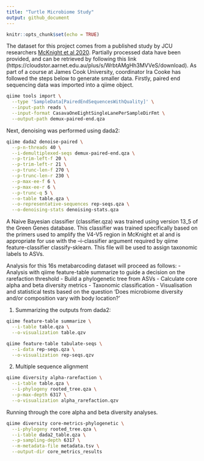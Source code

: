 ```yaml
---
title: "Turtle Microbiome Study"
output: github_document
---
```

```r
knitr::opts_chunk$set(echo = TRUE)
```

The dataset for this project comes from a published study by JCU researchers [McKnight et al 2020](https://www.microbiologyresearch.org/content/journal/micro/10.1099/mic.0.000904). Partially processed data have been
provided, and can be retrieved by following this link (https://cloudstor.aarnet.edu.au/plus/s/WrbtAMgHh3MVVeS/download). As part of a course at James Cook University, coordinator Ira Cooke has followed the steps below 
to generate smaller data. Firstly, paired end sequencing data was imported into a qiime object.

```bash
qiime tools import \
  --type 'SampleData[PairedEndSequencesWithQuality]' \
  --input-path reads \
  --input-format CasavaOneEightSingleLanePerSampleDirFmt \
  --output-path demux-paired-end.qza
```

Next, denoising was performed using dada2:
```bash
qiime dada2 denoise-paired \
  --p-n-threads 40 \
  --i-demultiplexed-seqs demux-paired-end.qza \
  --p-trim-left-f 20 \
  --p-trim-left-r 21 \
  --p-trunc-len-f 270 \
  --p-trunc-len-r 230 \
  --p-max-ee-f 6 \
  --p-max-ee-r 6 \
  --p-trunc-q 5 \
  --o-table table.qza \
  --o-representative-sequences rep-seqs.qza \
  --o-denoising-stats denoising-stats.qza
```

A Naive Bayesian classifier (classifier.qza) was trained using version 13_5 of the Green Genes database. This classifier was trained specifically based on the primers used to amplify the V4-V5 region in McKnight et al 
and is appropriate for use with the --i-classifier argument required by qiime feature-classifier classify-sklearn. This file will be used to assign taxonomic labels to ASVs.

Analysis for this 16s metabarcoding dataset will proceed as follows:
- Analysis with qiime feature-table summarize to guide a decision on the rarefaction threshold
- Build a phylogenetic tree from ASVs
- Calculate core alpha and beta diversity metrics
- Taxonomic classification
- Visualisation and statistical tests based on the question 'Does microbiome diversity and/or composition vary with body location?'

1. Summarizing the outputs from dada2:
```bash
qiime feature-table summarize \
  --i-table table.qza \
  --o-visualization table.qzv
```

```bash
qiime feature-table tabulate-seqs \
  --i-data rep-seqs.qza \
  --o-visualization rep-seqs.qzv
```

2. Multiple sequence alignment

```bash
qiime diversity alpha-rarefaction \
  --i-table table.qza \
  --i-phylogeny rooted_tree.qza \
  --p-max-depth 6317 \
  --o-visualization alpha_rarefaction.qzv
```
Running through the core alpha and beta diversity analyses.
```bash
qiime diversity core-metrics-phylogenetic \
  --i-phylogeny rooted_tree.qza \
  --i-table dada2_table.qza \
  --p-sampling-depth 6317 \
  --m-metadata-file metadata.tsv \
  --output-dir core_metrics_results
  ```